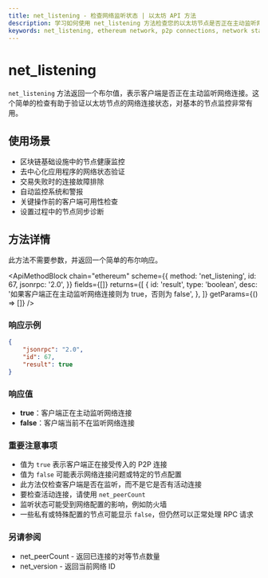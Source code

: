 ```yaml
---
title: net_listening - 检查网络监听状态 | 以太坊 API 方法
description: 学习如何使用 net_listening 方法检查您的以太坊节点是否正在主动监听网络连接，并排除连接问题。
keywords: net_listening, ethereum network, p2p connections, network status, node status, ethereum client, blockchain connectivity, node health check, ethereum network listening, peer connections, node online status, network diagnostics, ethereum node monitoring, blockchain network status, node availability, ethereum connection check
---
```


# net_listening

`net_listening` 方法返回一个布尔值，表示客户端是否正在主动监听网络连接。这个简单的检查有助于验证以太坊节点的网络连接状态，对基本的节点监控非常有用。

## 使用场景

- 区块链基础设施中的节点健康监控
- 去中心化应用程序的网络状态验证
- 交易失败时的连接故障排除
- 自动监控系统和警报
- 关键操作前的客户端可用性检查
- 设置过程中的节点同步诊断

## 方法详情

此方法不需要参数，并返回一个简单的布尔响应。

<ApiMethodBlock
	chain="ethereum"
	scheme={{
		method: 'net_listening',
		id: 67,
		jsonrpc: '2.0',
	}}
	fields={[]}
	returns={[
		{
			id: 'result',
			type: 'boolean',
			desc: '如果客户端正在主动监听网络连接则为 true，否则为 false',
		},
	]}
	getParams={() => []}
/>

### 响应示例

```json
{
	"jsonrpc": "2.0",
	"id": 67,
	"result": true
}
```

### 响应值

- **true**：客户端正在主动监听网络连接
- **false**：客户端当前不在监听网络连接

### 重要注意事项

- 值为 `true` 表示客户端正在接受传入的 P2P 连接
- 值为 `false` 可能表示网络连接问题或特定的节点配置
- 此方法仅检查客户端是否在监听，而不是它是否有活动连接
- 要检查活动连接，请使用 `net_peerCount`
- 监听状态可能受到网络配置的影响，例如防火墙
- 一些私有或特殊配置的节点可能显示 `false`，但仍然可以正常处理 RPC 请求

### 另请参阅

- <Link to="/docs/ethereum/core-methods/net_peerCount" title="检查有多少对等节点连接到您的节点">net_peerCount</Link> - 返回已连接的对等节点数量
- <Link to="/docs/ethereum/core-methods/net_version" title="识别您的以太坊节点连接的网络">net_version</Link> - 返回当前网络 ID
